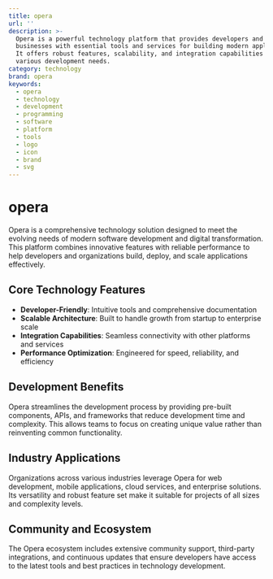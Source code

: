 ```yaml
---
title: opera
url: ''
description: >-
  Opera is a powerful technology platform that provides developers and
  businesses with essential tools and services for building modern applications.
  It offers robust features, scalability, and integration capabilities for
  various development needs.
category: technology
brand: opera
keywords:
  - opera
  - technology
  - development
  - programming
  - software
  - platform
  - tools
  - logo
  - icon
  - brand
  - svg
---
```


# opera

Opera is a comprehensive technology solution designed to meet the evolving needs of modern software development and digital transformation. This platform combines innovative features with reliable performance to help developers and organizations build, deploy, and scale applications effectively.

## Core Technology Features

- **Developer-Friendly**: Intuitive tools and comprehensive documentation
- **Scalable Architecture**: Built to handle growth from startup to enterprise scale
- **Integration Capabilities**: Seamless connectivity with other platforms and services
- **Performance Optimization**: Engineered for speed, reliability, and efficiency

## Development Benefits

Opera streamlines the development process by providing pre-built components, APIs, and frameworks that reduce development time and complexity. This allows teams to focus on creating unique value rather than reinventing common functionality.

## Industry Applications

Organizations across various industries leverage Opera for web development, mobile applications, cloud services, and enterprise solutions. Its versatility and robust feature set make it suitable for projects of all sizes and complexity levels.

## Community and Ecosystem

The Opera ecosystem includes extensive community support, third-party integrations, and continuous updates that ensure developers have access to the latest tools and best practices in technology development.
